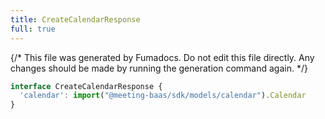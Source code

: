 ```yaml
---
title: CreateCalendarResponse
full: true
---
```


{/* This file was generated by Fumadocs. Do not edit this file directly. Any changes should be made by running the generation command again. */}



```typescript
interface CreateCalendarResponse {
  'calendar': import("@meeting-baas/sdk/models/calendar").Calendar
}
```
